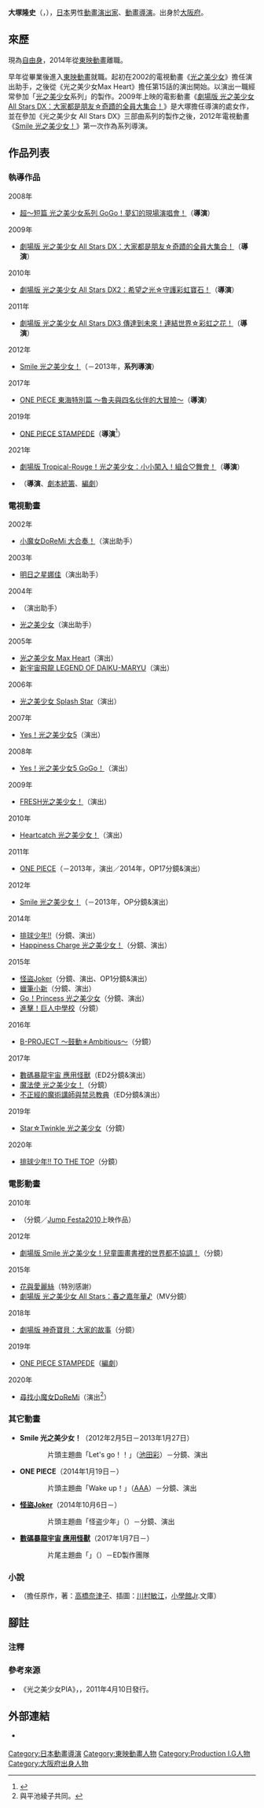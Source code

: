 {{multiple issues|
{{Notability Unreferenced|time=2017-01-11T04:13:30+00:00}}
{{refimprove|time=2017-01-11T04:13:30+00:00}}
}}
{{noteTA|G1=Anime}}
{{japanese|japanese=大塚 隆史|kana=おおつか たかし|romaji=Ōtsuka Takashi}}
'''大塚隆史'''（{{lang-ja|大塚 隆史}}，{{bd|1981年|2月23日||}}），[[日本|日本]]男性[[動畫|動畫]][[戲劇|演出家]]、[[動畫導演|動畫導演]]。出身於[[大阪府|大阪府]]。

== 來歷 ==
現為[[自由職業|自由身]]，2014年從[[東映動畫|東映動畫]]離職。

早年從{{link-ja|大阪設計專門學校|大阪デザイナー専門学校}}畢業後進入[[東映動畫|東映動畫]]就職。起初在2002的電視動畫《[[光之美少女|光之美少女]]》擔任演出助手，之後從《光之美少女Max Heart》擔任第15話的演出開始。以演出一職經常參加「[[光之美少女系列|光之美少女]]系列」的製作。2009年上映的電影動畫《[[光之美少女_All_Stars_DX_大家都是朋友☆奇蹟的全員大集合！|劇場版 光之美少女 All Stars DX：大家都是朋友☆奇蹟的全員大集合！]]》是大塚擔任導演的處女作，並在參加《光之美少女 All Stars DX》三部曲系列的製作之後，2012年電視動畫《[[Smile_光之美少女！|Smile 光之美少女！]]》第一次作為系列導演。

== 作品列表 ==
=== 執導作品 ===
; 2008年
* [[Yes!_光之美少女5#All_Stars_短篇電影|超～短篇 光之美少女系列 GoGo！夢幻的現場演唱會！]]（'''導演'''）
; 2009年
* [[光之美少女_All_Stars_DX_大家都是朋友☆奇蹟的全員大集合！|劇場版 光之美少女 All Stars DX：大家都是朋友☆奇蹟的全員大集合！]]（'''導演'''）
; 2010年
* [[光之美少女_All_Stars_DX2_希望之光☆守護彩虹寶石！|劇場版 光之美少女 All Stars DX2：希望之光☆守護彩虹寶石！]]（'''導演'''）
; 2011年
* [[光之美少女_All_Stars_DX3_傳達到未來！連結世界☆彩虹之花！|劇場版 光之美少女 All Stars DX3 傳達到未來！連結世界☆彩虹之花！]]（'''導演'''）
; 2012年
* [[Smile_光之美少女！|Smile 光之美少女！]]（－2013年，'''系列導演'''）
; 2017年
* [[ONE_PIECE外傳#東海特別篇|ONE PIECE 東海特別篇 ～魯夫與四名伙伴的大冒險～]]（'''導演'''）
; 2019年
* [[ONE_PIECE_STAMPEDE|ONE PIECE STAMPEDE]]（'''導演'''<ref>{{cite web|author=即時新聞|url=https://ent.ltn.com.tw/news/breakingnews/2890270|title=感動！魯夫同框台灣國旗 親筆寫下愛台灣|work=[[自由時報|自由時報]]|date=2019-08-20|accessdate=2019-08-20|language=ja|archive-date=2019-09-14|archive-url=https://web.archive.org/web/20190914162534/https://ent.ltn.com.tw/news/breakingnews/2890270|dead-url=no}}</ref>）
; 2021年
* [[Tropical-Rouge！光之美少女|劇場版 Tropical-Rouge！光之美少女：小小闖入！組合♡舞會！]]（'''導演'''）
* {{link-ja|KICK&SLIDE|KICK&SLIDE}}（'''導演'''、[[劇本統籌|劇本統籌]]、[[編劇|編劇]]）

=== 電視動畫 ===
; 2002年
* [[小魔女DoReMi#小魔女DoReMi_大合~奏!|小魔女DoReMi 大合奏！]]（演出助手）
; 2003年
* [[明日之星娜佳|明日之星娜佳]]（演出助手）
; 2004年
* {{link-ja|INTERLUDE|インタールード (ゲーム)}}（演出助手）
* [[光之美少女|光之美少女]]（演出助手）
; 2005年
* [[光之美少女|光之美少女 Max Heart]]（演出）
* [[新宇宙飛龍|新宇宙飛龍 LEGEND OF DAIKU-MARYU]]（演出）
; 2006年
* [[光之美少女Splash_Star|光之美少女 Splash Star]]（演出）
; 2007年
* [[Yes!_光之美少女5|Yes！光之美少女5]]（演出）
; 2008年
* [[Yes!_光之美少女5|Yes！光之美少女5 GoGo！]]（演出）
; 2009年
* [[FRESH光之美少女！|FRESH光之美少女！]]（演出）
; 2010年
* [[Heartcatch_光之美少女！|Heartcatch 光之美少女！]]（演出）
; 2011年
* [[ONE_PIECE_(動畫)|ONE PIECE]]（－2013年，演出／2014年，OP17分鏡&演出）
; 2012年
* [[Smile_光之美少女！|Smile 光之美少女！]]（－2013年，OP分鏡&演出）
; 2014年
* [[排球少年！！|排球少年!!]]（分鏡、演出）
* [[Happiness_Charge_光之美少女！|Happiness Charge 光之美少女！]]（分鏡、演出）
; 2015年
* [[怪盜Joker|怪盜Joker]]（分鏡、演出、OP1分鏡&演出）
* [[蠟筆小新|蠟筆小新]]（分鏡、演出）
* [[Go！Princess_光之美少女|Go！Princess 光之美少女]]（分鏡、演出）
* [[進擊的巨人|進擊！巨人中學校]]（分鏡）
; 2016年
* [[B-PROJECT|B-PROJECT ～鼓動＊Ambitious～]]（分鏡）
; 2017年
* [[數碼暴龍宇宙-應用怪獸|數碼暴龍宇宙 應用怪獸]]（ED2分鏡&演出）
* [[魔法使_光之美少女！|魔法使 光之美少女！]]（分鏡）
* [[不正經的魔術講師與禁忌教典|不正經的魔術講師與禁忌教典]]（ED分鏡&演出）
; 2019年
* [[Star☆Twinkle_光之美少女|Star☆Twinkle 光之美少女]]（分鏡）
; 2020年
* [[排球少年！！|排球少年!! TO THE TOP]]（分鏡）

=== 電影動畫 ===
; 2010年
* {{lang|ja|[[美食獵人TORIKO#劇場版|美食獵人TORIKO：バーバリアンアイビーを捕獲せよ！]]}}（分鏡／[[Jump_Festa|Jump Festa2010]]上映作品）
; 2012年
* [[Smile_光之美少女！#電影_Smile_光之美少女！兒童圖畫書裡的世界都不協調！|劇場版 Smile 光之美少女！兒童圖畫書裡的世界都不協調！]]（分鏡）
; 2015年
* [[花與愛麗絲|花與愛麗絲]]（特別感謝）
* [[光之美少女_All_Stars_春之嘉年華♪|劇場版 光之美少女 All Stars：春之嘉年華♪]]（MV分鏡）
; 2018年
* [[劇場版_精靈寶可夢_大家的故事|劇場版 神奇寶貝：大家的故事]]（分鏡）
; 2019年
* [[ONE_PIECE_STAMPEDE|ONE PIECE STAMPEDE]]（[[編劇|編劇]]）
; 2020年
* [[尋找小魔女DoReMi|尋找小魔女DoReMi]]（演出<ref group="注" name="partner">與平池綾子共同。</ref>）

=== 其它動畫 ===
* '''Smile 光之美少女！'''（2012年2月5日－2013年1月27日）
:: 片頭主題曲「Let's go！{{lang|ja|スマイルプリキュア}}！」（[[池田彩_(歌手)|池田彩]]）－分鏡、演出
* '''ONE PIECE'''（2014年1月19日－）
:: 片頭主題曲「Wake up！」（[[AAA_(團體)|AAA]]）－分鏡、演出
* '''[[怪盜Joker|怪盜Joker]]'''（2014年10月6日－）
:: 片頭主題曲「怪盗{{lang|ja|ミラクル}}少年{{lang|ja|ボーイ}}」（{{lang|ja|アルカライダー}}）－分鏡、演出
* '''[[數碼暴龍宇宙_應用怪獸|數碼暴龍宇宙 應用怪獸]]'''（2017年1月7日－）
:: 片尾主題曲「{{lang|ja|アイ}}」（{{link-ja|和島亞美|和島あみ}}）－ED製作團隊

=== 小說 ===
* {{lang|ja|ミラチェンタイム☆ミラクルらみぃ}}（擔任原作，著：[[高橋奈津子|高橋奈津子]]、插圖：[[川村敏江|川村敏江]]，[[小學館|小學館]]Jr.文庫）

== 腳註 ==
=== 注釋 ===
{{reflist|group="注"}}

=== 參考來源 ===
* 《光之美少女PIA》，{{link-ja|PIA|ぴあ}}，2011年4月10日發行。
{{reflist}}

== 外部連結 ==
* {{twitter|takaswy1981}} {{ja icon}}

{{大塚隆史執導作品}}
{{Pretty Cure}}
{{DEFAULTSORT:Ohtsuka Takashi}}
[[Category:日本動畫導演|Category:日本動畫導演]]
[[Category:東映動畫人物|Category:東映動畫人物]]
[[Category:Production_I.G人物|Category:Production I.G人物]]
[[Category:大阪府出身人物|Category:大阪府出身人物]]